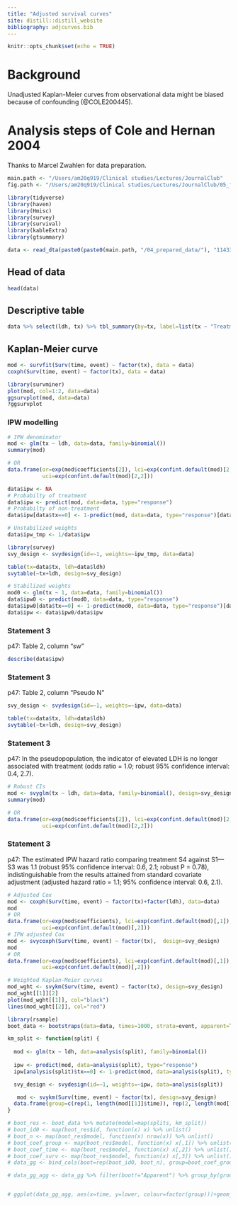 ```yaml
---
title: "Adjusted survival curves"
site: distill::distill_website
bibliography: adjcurves.bib
---
```


```r
knitr::opts_chunk$set(echo = TRUE)
```

# Background

Unadjusted Kaplan-Meier curves from observational data might be biased because of confounding (@COLE200445).

# Analysis steps of Cole and Hernan 2004

Thanks to Marcel Zwahlen for data preparation.

```r
main.path <- "/Users/am20q919/Clinical studies/Lectures/JournalClub"
fig.path <- "/Users/am20q919/Clinical studies/Lectures/JournalClub/05_figures/"
```

```r
library(tidyverse)
library(haven)
library(Hmisc)
library(survey)
library(survival)
library(kableExtra)
library(gtsummary)

data <- read_dta(paste0(paste0(main.path, "/04_prepared_data/"), "11433ColeHernanTableExample.dta"))
```

## Head of data

```r
head(data)
```

## Descriptive table

```r
data %>% select(ldh, tx) %>% tbl_summary(by=tx, label=list(tx ~ "Treatment")) %>% as_kable_extra(format = "latex") %>% kableExtra::kable_styling(position = "left", latex_options = c("striped", "repeat_header"))
```

## Kaplan-Meier curve

```r
mod <- survfit(Surv(time, event) ~ factor(tx), data = data)
coxph(Surv(time, event) ~ factor(tx), data = data)

library(survminer)
plot(mod, col=1:2, data=data)
ggsurvplot(mod, data=data)
?ggsurvplot
```

### IPW modelling

```r
# IPW denominator
mod <- glm(tx ~ ldh, data=data, family=binomial())
summary(mod)

# OR
data.frame(or=exp(mod$coefficients[2]), lci=exp(confint.default(mod)[2,1]), 
           uci=exp(confint.default(mod)[2,2]))

data$ipw <- NA
# Probabilty of treatment
data$ipw <- predict(mod, data=data, type="response")
# Probabilty of non-treatment
data$ipw[data$tx==0] <- 1-predict(mod, data=data, type="response")[data$tx==0]

# Unstabilized weights
data$ipw_tmp <- 1/data$ipw

library(survey)
svy_design <- svydesign(id=~1, weights=~ipw_tmp, data=data)

table(tx=data$tx, ldh=data$ldh)
svytable(~tx+ldh, design=svy_design)

# Stabilized weights
mod0 <- glm(tx ~ 1, data=data, family=binomial())
data$ipw0 <- predict(mod0, data=data, type="response")
data$ipw0[data$tx==0] <- 1-predict(mod0, data=data, type="response")[data$tx==0]
data$ipw <- data$ipw0/data$ipw
```

### Statement 3

p47: Table 2, column "sw"

```r
describe(data$ipw)
```

### Statement 3

p47: Table 2, column "Pseudo N"

```r
svy_design <- svydesign(id=~1, weights=~ipw, data=data)

table(tx=data$tx, ldh=data$ldh)
svytable(~tx+ldh, design=svy_design)
```


### Statement 3

p47: In the pseudopopulation, the indicator of elevated LDH is no longer associated with treatment (odds ratio = 1.0; robust 95% confidence interval: 0.4, 2.7).

```r
# Robust CIs
mod <- svyglm(tx ~ ldh, data=data, family=binomial(), design=svy_design)
summary(mod)

# OR
data.frame(or=exp(mod$coefficients[2]), lci=exp(confint.default(mod)[2,1]), 
           uci=exp(confint.default(mod)[2,2]))
```


### Statement 3

p47: The estimated IPW hazard ratio comparing treatment S4 against S1—S3 was 1.1 (robust 95% confidence interval: 0.6, 2.1; robust P = 0.78), indistinguishable from the results attained from standard covariate adjustment (adjusted hazard ratio = 1.1; 95% confidence interval: 0.6, 2.1).

```r
# Adjusted Cox
mod <- coxph(Surv(time, event) ~ factor(tx)+factor(ldh), data=data)
mod
# OR
data.frame(or=exp(mod$coefficients), lci=exp(confint.default(mod)[,1]), 
           uci=exp(confint.default(mod)[,2]))
# IPW adjusted Cox
mod <- svycoxph(Surv(time, event) ~ factor(tx),  design=svy_design)
mod
# OR
data.frame(or=exp(mod$coefficients), lci=exp(confint.default(mod)[,1]), 
           uci=exp(confint.default(mod)[,2]))

# Weighted Kaplan-Meier curves
mod_wght <- svykm(Surv(time, event) ~ factor(tx), design=svy_design)
mod_wght[[1]][2]
plot(mod_wght[[1]], col="black")
lines(mod_wght[[2]], col="red")

library(rsample)
boot_data <- bootstraps(data=data, times=1000, strata=event, apparent=T)

km_split <- function(split) {
  
  mod <- glm(tx ~ ldh, data=analysis(split), family=binomial())
  
  ipw <- predict(mod, data=analysis(split), type="response")
  ipw[analysis(split)$tx==0] <- 1-predict(mod, data=analysis(split), type="response")[analysis(split)$tx==0]

  svy_design <- svydesign(id=~1, weights=~ipw, data=analysis(split))

   mod <- svykm(Surv(time, event) ~ factor(tx), design=svy_design)
  data.frame(group=c(rep(1, length(mod[[1]]$time)), rep(2, length(mod[[2]]$time))), time=c(mod[[1]]$time, mod[[2]]$time), surv=c(mod[[1]]$surv, mod[[2]]$surv))
}

# boot_res <- boot_data %>% mutate(model=map(splits, km_split))
# boot_id0 <- map(boot_res$id, function(x) x) %>% unlist()
# boot_n <- map(boot_res$model, function(x) nrow(x)) %>% unlist()
# boot_coef_group <- map(boot_res$model, function(x) x[,1]) %>% unlist()
# boot_coef_time <- map(boot_res$model, function(x) x[,2]) %>% unlist()
# boot_coef_surv <- map(boot_res$model, function(x) x[,3]) %>% unlist()
# data_gg <- bind_cols(boot=rep(boot_id0, boot_n), group=boot_coef_group, time=boot_coef_time, surv=boot_coef_surv)

# data_gg_agg <- data_gg %>% filter(boot!="Apparent") %>% group_by(group, time) %>% summarise(surv_mean=median(surv), upper=quantile(surv, prob=0.975), lower=quantile(surv, prob=0.025))


# ggplot(data_gg_agg, aes(x=time, y=lower, colour=factor(group)))+geom_point()+geom_point(aes(x=time, y=upper, colour=factor(group)))
```